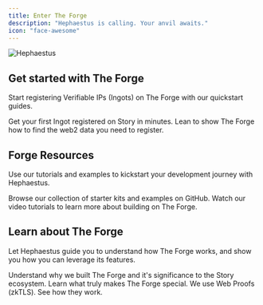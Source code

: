 ```yaml
---
title: Enter The Forge
description: "Hephaestus is calling. Your anvil awaits."
icon: "face-awesome"
---
```


<img className="block rounded-2xl" src="/images/hero.png" alt="Hephaestus" />

## Get started with The Forge

Start registering Verifiable IPs (Ingots) on The Forge with our quickstart guides.

<CardGroup cols={2}>
  <Card title="Quick Start" icon="hammer-crash" href="/build-on-forge/quick-start">
    Get your first Ingot registered on Story in minutes.
  </Card>
  <Card title="Writing Schemas" icon="brackets-curly" href="/">
    Lean to show The Forge how to find the web2 data you need to register.
  </Card>
</CardGroup>

## Forge Resources

Use our tutorials and examples to kickstart your development journey with Hephaestus.

<CardGroup cols={2}>
  <Card
    title="View our Examples"
    icon="github-alt"
    href="https://github.com/0xZeroLabs/the-forge/tree/main/examples"
  >
    Browse our collection of starter kits and examples on GitHub.
  </Card>
  <Card
    title="YouTube Tutorials"
    icon="youtube"
    href="https://youtube.com/@0xZeroOrg"
  >
    Watch our video tutorials to learn more about building on The Forge.
  </Card>
</CardGroup>

## Learn about The Forge

Let Hephaestus guide you to understand how The Forge works, and show you how you can leverage its features.

<CardGroup cols={2}>
  <Card title="Why The Forge?" icon="question" href="/why-forge">
    Understand why we built The Forge and it's significance to the Story
    ecosystem.
  </Card>
  <Card title="Protocol Design" icon="plug" href="/protocol-design">
    Learn what truly makes The Forge special.
  </Card>
  <Card title="Web Proofs" icon="triangle" href="/web-proofs">
    We use Web Proofs (zkTLS). See how they work.
  </Card>
</CardGroup>

